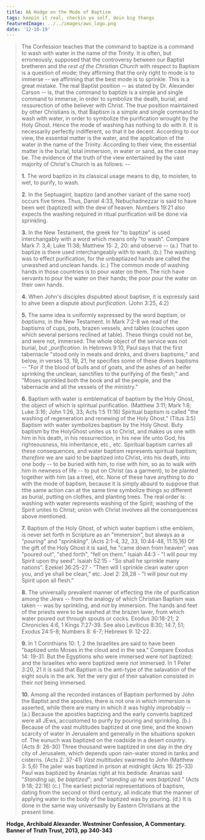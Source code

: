 ```yaml
---
title: AA Hodge on the Mode of Baptism
tags: keepin it real, checkin yo self, doin big thangs
featuredImage: ../../images/aws_logo.png
date: '12-10-19'
---
```


> The Confession teaches that the command to baptize is a command to wash with water in the name of the Trinity. It is often, but erroneously, supposed that the controversy between our Baptist bretheren and _the rest of the Christian Church_ with respect to Baptism is a question of mode; they affirming that the only right to mode is to immerse -- we affirming that the best mode is to sprinkle. This is a great mistake. The real Baptist position -- as stated by Dr. Alexander Carson -- is, that the command to baptize is a simple and single command to immerse, in order to symbolize the death, burial, and ressurection of othe believer with Christ. The _true_ position maintained by other Christians is, that Baptism is a simple and single command to wash with water, in order to symbolize the purification wrought by the Holy Ghost. Hence the mode of washing has nothing to do with it. It is necessarily perfectly indifferent, so that it be decent. According to our view, the essential matter is the water, and the application of the water in the name of the Trinity. According to their view, the essential matter is the burial, total immersion, in water or sand, as the case may be. The evidence of the truth of the view entertained by the vast majority of Christ's Church is as follows: -- 
>
> **1.** The word baptizo in its classical usage means to dip, to moisten, to wet, to purify, to wash. 
>
> **2.** In the Septuagint, baptizo (and another variant of the same root) occurs five times. Thus, Daniel 4:33, Nebuchadnezzar is said to have been wet (baptized) with the dew of heaven. Numbers 19:21 also expects the washing required in ritual purification will be done via sprinkling. 
>
> **3.** In the New Testament, the greek for "to baptize" is used interchangably with a word which means only "to wash". Compare Mark 7: 3,4; Luke 11:38; Matthew 15: 2, 20: and observe -- (a.) That to baptize is there used interchangeably with to wash. (b.) The washing was to effect purification, for the unbaptiazed hands are called the unwashed and unclean hands. (c.) The common mode of washing hands in those countries is to pour water on them. The rich have servants to pour the water on their hands; the poor pour the water on their own hands.
>
> **4.** When John's disciples dispubted about baptism, it is expressly said to ahve been a dispute about _purification_. (John 3:25, 4:2)
>
> **5.** The same idea is uniformly expressed by the word _baptism_, or _baptisms_, in the New Testament. In Mark 7:2-8 we read of the baptisms of cups, pots, brazen vessels, and tables (couches upon which several persons reclined at table). These things could not be, and were not, immersed. The whole object of the service was not burial, but __purification_. In Hebrews 9:10, Paul says that the first tabernacle "stood only in meats and drinks, and divers baptisms;" and below, in verses 13, 19, 21, he specifies some of these divers baptisms -- "For if the blood of bulls and of goats, and the ashes of an heifer sprinking the unclean, sanctifies to the purifying of the flesh;" and "Moses sprinkled both the book and all the people, and the tabernacle and all the vessels of the ministry."
>
> **6.** Baptism with water is emblematical of baptism by the Holy Ghost, the object of which is spiritual purification. (Matthew 3:11; Mark 1:8; Luke 3:16; John 1:26, 33; Acts 1:5 11:16) Spiritual baptism is called "the washing of regeneration and renewing of the Holy Ghost." (Titus 3:5) Baptism with water symbolizes baptism by the Holy Ghost. Buty baptism by the HolyGhost unites us to Christ, and makes us one with him in his death, in his ressurrection, in his new life unto God, his righteousness, his inheritance, etc., etc. Spiritual baptism carries all these consequences, and water baptism represents spiritual baptism; _therefore_ we are said to be baptized into Christ, into his death, into one body -- to be buried with him, to rise with him, so as to walk with him in newness of life -- to put on Christ (as a garment), to be planted together with him (as a tree), etc. None of these have anything to do with the mode of baptism, because it is simply absurd to suppose that tthe same action can at the same time symbolize things so different as burial, putting on clothes, and planting trees. The real order is: washing with water represents washing of the Spirit; washing of the Spirit unites to Christ; union with Christ involves all the consequences above mentioned.
>
> **7.** Baptism of the Holy Ghost, of which water baptism i sthe emblem, is never set forth in Scripture as an "immersion", but always as a "_pouring_" and "_sprinkling_". (Acts 2:1-4, 32, 33, 10:44-48, 11:15,16) Of the gift of the Holy Ghost it is said, he "came down from heaven", was "poured out", "shed forth", "fell on them." Isaiah 44:3 - "I will pour my Spirit upon thy seed". Isaiah 52:15 - "So shall he sprinkle many nations". Ezekiel 36:25-27 - "Then will I sprinkle clean water upon you, and ye shall be clean," etc. Joel 2: 28,28 - "I will pour out my Spirit upon all flesh."
>
> **8.** The universally prevalent manner of effecting the rite of purification among the Jews -- from the analogy of which Christian Baptism was taken -- was by sprinkling, and _not_ by immersion. The hands and feet of the priests were to be washed at the brazen laver, from which water poured out through spouts or cocks. Exodus 30:18-21; 2 Chronicles 4:6, 1 Kings 7:27-39. See also Leviticus 8:30; 14:7, 51; Exodus 24:5-8; Numbers 8: 6-7; Hebrews 9: 12-22.
>
> **9.** In 1 Corinthians 10: 1, 2 the Israelites are said to have been "baptized unto Moses in the cloud and in the sea." Compare Exodus 14: 19-31. But the Egyptions who were immersed were _not_ baptized; and the Israelites who were baptized were _not_ immersed. In 1 Peter 3:20, 21 it is said that Baptism is the anti-type of the salavation of the eight souls in the ark. Yet the very gist of their salvation consisted in their _not_ being immersed.
>
> **10.** Among all the recorded instances of Baptism performed by John the Baptist and the apostles, there is not one in which immersion is asserted, while there are many in which it was highly improbably -- (a.) Because the apostles baptizing and the early converts baptized were all JEws, accustomed to purify by pouring and sprinkilng. (b.) Because of the vast multitudes baptized at one time, and the known scarcity of water in Jerusalem and generally in the situations spoken of. The eunuch was baptized on the roadside in a desert country. (Acts 8: 26-30) Three thousand were baptized in one day in the dry city of Jerusalem, which depends upon rain-water stored in tanks and cisterns. (Acts 2: 37-41) _Vast multitudes_ swarmed to John (Matthew 3: 5,6) The jailer was baptized in prison at midnight (Acts 16: 25-33) Paul was baptized by Ananias right at his bedisde. Ananias said "_Standing up, be baptized_"; and "_standing up he was baptized._" (Acts 9:18; 22:16) (c.) The earliest pictorial representations of baptism, dating from the second or third century, all indicate that the manner of applying water to the body of the baptized was by pouring. (d.) It is done in the same way universaslly by Eastern Christians at the present time. 

**Hodge, Archibald Alexander. Westminer Confession, A Commentary. Banner of Truth Trust, 2013, pp 340-343**